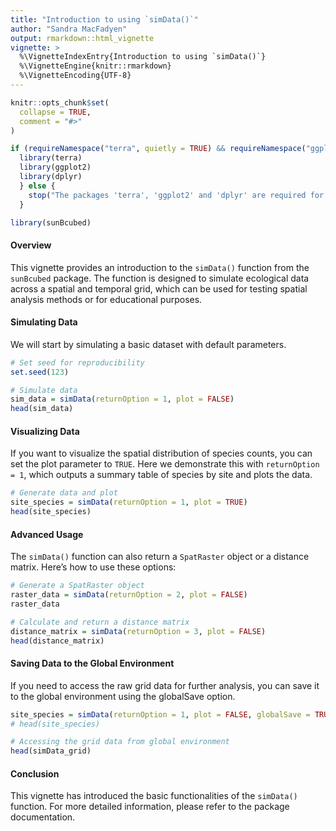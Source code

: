 ```yaml
---
title: "Introduction to using `simData()`"
author: "Sandra MacFadyen"
output: rmarkdown::html_vignette
vignette: >
  %\VignetteIndexEntry{Introduction to using `simData()`}
  %\VignetteEngine{knitr::rmarkdown}
  %\VignetteEncoding{UTF-8}
---
```


```r
knitr::opts_chunk$set(
  collapse = TRUE,
  comment = "#>"
)
```

```r
if (requireNamespace("terra", quietly = TRUE) && requireNamespace("ggplot2", quietly = TRUE)) {
  library(terra)
  library(ggplot2)
  library(dplyr)
  } else {
    stop("The packages 'terra', 'ggplot2' and 'dplyr' are required for this example.")
  }

library(sunBcubed)
```

#### Overview
This vignette provides an introduction to the `simData()` function from the `sunBcubed` package. The function is designed to simulate ecological data across a spatial and temporal grid, which can be used for testing spatial analysis methods or for educational purposes.

#### Simulating Data
We will start by simulating a basic dataset with default parameters.

```r
# Set seed for reproducibility
set.seed(123)

# Simulate data
sim_data = simData(returnOption = 1, plot = FALSE)
head(sim_data)
```

#### Visualizing Data
If you want to visualize the spatial distribution of species counts, you can set the plot parameter to `TRUE`. Here we demonstrate this with `returnOption = 1`, which outputs a summary table of species by site and plots the data.

```r
# Generate data and plot
site_species = simData(returnOption = 1, plot = TRUE)
head(site_species)
```

#### Advanced Usage
The `simData()` function can also return a `SpatRaster` object or a distance matrix. Here's how to use these options:

```r
# Generate a SpatRaster object
raster_data = simData(returnOption = 2, plot = FALSE)
raster_data

# Calculate and return a distance matrix
distance_matrix = simData(returnOption = 3, plot = FALSE)
head(distance_matrix)
```

#### Saving Data to the Global Environment
If you need to access the raw grid data for further analysis, you can save it to the global environment using the globalSave option.

```r
site_species = simData(returnOption = 1, plot = FALSE, globalSave = TRUE)
# head(site_species)

# Accessing the grid data from global environment
head(simData_grid)
```

#### Conclusion
This vignette has introduced the basic functionalities of the `simData()` function. For more detailed information, please refer to the package documentation.
